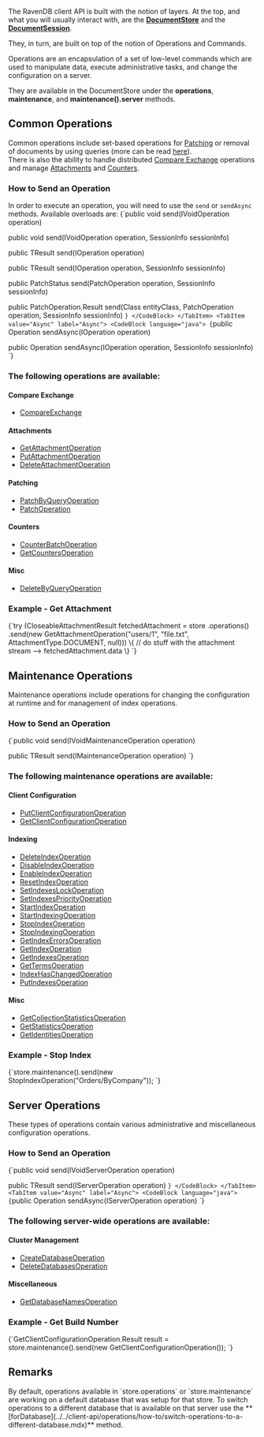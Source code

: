 
The RavenDB client API is built with the notion of layers. At the top, and what you will usually interact with, are the **[DocumentStore](../../client-api/what-is-a-document-store.mdx)** and the **[DocumentSession](../../client-api/session/what-is-a-session-and-how-does-it-work.mdx)**.

They, in turn, are built on top of the notion of Operations and Commands.

Operations are an encapsulation of a set of low-level commands which are used to manipulate data, execute administrative tasks, and change the configuration on a server.  

They are available in the DocumentStore under the **operations**, **maintenance**, and **maintenance().server** methods.

## Common Operations

Common operations include set-based operations for [Patching](../../client-api/operations/patching/set-based.mdx) or removal of documents by using queries (more can be read [here](../../client-api/operations/common/delete-by-query.mdx)).  
There is also the ability to handle distributed [Compare Exchange](../../client-api/operations/compare-exchange/overview.mdx) operations and manage [Attachments](../../client-api/operations/attachments/get-attachment.mdx) and [Counters](../../client-api/operations/counters/counter-batch.mdx).

### How to Send an Operation

In order to execute an operation, you will need to use the `send` or `sendAsync` methods. Available overloads are:
<Tabs groupId='languageSyntax'>
<TabItem value="Sync" label="Sync">
<CodeBlock language="java">
{`public void send(IVoidOperation operation)

public void send(IVoidOperation operation, SessionInfo sessionInfo)

public <TResult> TResult send(IOperation<TResult> operation)

public <TResult> TResult send(IOperation<TResult> operation, SessionInfo sessionInfo)

public PatchStatus send(PatchOperation operation, SessionInfo sessionInfo)

public <TEntity> PatchOperation.Result<TEntity> send(Class<TEntity> entityClass, PatchOperation operation, SessionInfo sessionInfo)
`}
</CodeBlock>
</TabItem>
<TabItem value="Async" label="Async">
<CodeBlock language="java">
{`public Operation sendAsync(IOperation<OperationIdResult> operation)

public Operation sendAsync(IOperation<OperationIdResult> operation, SessionInfo sessionInfo)
`}
</CodeBlock>
</TabItem>
</Tabs>

### The following operations are available:

#### Compare Exchange

* [CompareExchange](../../client-api/operations/compare-exchange/overview.mdx)   

#### Attachments

* [GetAttachmentOperation](../../client-api/operations/attachments/get-attachment.mdx)
* [PutAttachmentOperation](../../client-api/operations/attachments/put-attachment.mdx)
* [DeleteAttachmentOperation](../../client-api/operations/attachments/delete-attachment.mdx)

#### Patching

* [PatchByQueryOperation](../../client-api/operations/patching/set-based.mdx)   
* [PatchOperation](../../client-api/operations/patching/single-document.mdx)   


#### Counters

* [CounterBatchOperation](../../client-api/operations/counters/counter-batch.mdx)   
* [GetCountersOperation](../../client-api/operations/counters/get-counters.mdx)   


#### Misc

* [DeleteByQueryOperation](../../client-api/operations/common/delete-by-query.mdx)   

### Example - Get Attachment

<TabItem value="Client_Operations_1" label="Client_Operations_1">
<CodeBlock language="java">
{`try (CloseableAttachmentResult fetchedAttachment = store
    .operations()
    .send(new GetAttachmentOperation("users/1", "file.txt", AttachmentType.DOCUMENT, null))) \{
    // do stuff with the attachment stream --> fetchedAttachment.data
\}
`}
</CodeBlock>
</TabItem>



## Maintenance Operations

Maintenance operations include operations for changing the configuration at runtime and for management of index operations.

### How to Send an Operation

<TabItem value="Maintenance_Operations_api" label="Maintenance_Operations_api">
<CodeBlock language="java">
{`public void send(IVoidMaintenanceOperation operation)

public <TResult> TResult send(IMaintenanceOperation<TResult> operation)
`}
</CodeBlock>
</TabItem>

### The following maintenance operations are available:

#### Client Configuration

* [PutClientConfigurationOperation](../../client-api/operations/maintenance/configuration/put-client-configuration.mdx)   
* [GetClientConfigurationOperation](../../client-api/operations/maintenance/configuration/get-client-configuration.mdx)   

#### Indexing

* [DeleteIndexOperation](../../client-api/operations/maintenance/indexes/delete-index.mdx)   
* [DisableIndexOperation](../../client-api/operations/maintenance/indexes/disable-index.mdx)   
* [EnableIndexOperation](../../client-api/operations/maintenance/indexes/enable-index.mdx)   
* [ResetIndexOperation](../../client-api/operations/maintenance/indexes/reset-index.mdx)   
* [SetIndexesLockOperation](../../client-api/operations/maintenance/indexes/set-index-lock.mdx)   
* [SetIndexesPriorityOperation](../../client-api/operations/maintenance/indexes/set-index-priority.mdx)  
* [StartIndexOperation](../../client-api/operations/maintenance/indexes/start-index.mdx)   
* [StartIndexingOperation](../../client-api/operations/maintenance/indexes/start-indexing.mdx)   
* [StopIndexOperation](../../client-api/operations/maintenance/indexes/stop-index.mdx)   
* [StopIndexingOperation](../../client-api/operations/maintenance/indexes/stop-indexing.mdx)   
* [GetIndexErrorsOperation](../../client-api/operations/maintenance/indexes/get-index-errors.mdx)   
* [GetIndexOperation](../../client-api/operations/maintenance/indexes/get-index.mdx)   
* [GetIndexesOperation](../../client-api/operations/maintenance/indexes/get-indexes.mdx)   
* [GetTermsOperation](../../client-api/operations/maintenance/indexes/get-terms.mdx)   
* [IndexHasChangedOperation](../../client-api/operations/maintenance/indexes/index-has-changed.mdx)   
* [PutIndexesOperation](../../client-api/operations/maintenance/indexes/put-indexes.mdx)   

#### Misc

* [GetCollectionStatisticsOperation](../../client-api/operations/maintenance/get-stats.mdx)   
* [GetStatisticsOperation](../../client-api/operations/maintenance/get-stats.mdx)     
* [GetIdentitiesOperation](../../client-api/operations/maintenance/identities/get-identities.mdx)   

### Example - Stop Index

<TabItem value="Maintenance_Operations_1" label="Maintenance_Operations_1">
<CodeBlock language="java">
{`store.maintenance().send(new StopIndexOperation("Orders/ByCompany"));
`}
</CodeBlock>
</TabItem>



## Server Operations

These types of operations contain various administrative and miscellaneous configuration operations.

### How to Send an Operation

<Tabs groupId='languageSyntax'>
<TabItem value="Sync" label="Sync">
<CodeBlock language="java">
{`public void send(IVoidServerOperation operation)

public <TResult> TResult send(IServerOperation<TResult> operation)
`}
</CodeBlock>
</TabItem>
<TabItem value="Async" label="Async">
<CodeBlock language="java">
{`public Operation sendAsync(IServerOperation<OperationIdResult> operation)
`}
</CodeBlock>
</TabItem>
</Tabs>

### The following server-wide operations are available:


#### Cluster Management

* [CreateDatabaseOperation](../../client-api/operations/server-wide/create-database.mdx)   
* [DeleteDatabasesOperation](../../client-api/operations/server-wide/delete-database.mdx)   

#### Miscellaneous

* [GetDatabaseNamesOperation](../../client-api/operations/server-wide/get-database-names.mdx)   

### Example - Get Build Number

<TabItem value="Server_Operations_1" label="Server_Operations_1">
<CodeBlock language="java">
{`GetClientConfigurationOperation.Result result
    = store.maintenance().send(new GetClientConfigurationOperation());
`}
</CodeBlock>
</TabItem>



## Remarks

<Admonition type="note" title="">
By default, operations available in `store.operations` or `store.maintenance` are working on a default database that was setup for that store. To switch operations to a different database that is available on that server use the **[forDatabase](../../client-api/operations/how-to/switch-operations-to-a-different-database.mdx)** method.
</Admonition>


